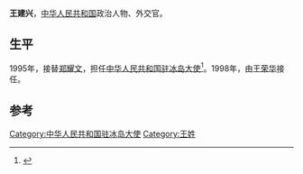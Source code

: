 '''王建兴'''，[[中华人民共和国|中华人民共和国]]政治人物、外交官。

==生平==
1995年，接替[[郑耀文|郑耀文]]，担任[[中国驻冰岛大使列表|中华人民共和国驻冰岛大使]]<ref>{{cite web|author=中华人民共和国外交部|title=中国驻冰岛历任大使|url=http://www.mfa.gov.cn/chn/pds/ziliao/wjrw/2167/2172/t9249.htm|publisher=中华人民共和国外交部|accessdate=2012-03-03}}</ref>。1998年，由[[王荣华|王荣华]]接任。

== 参考 ==
{{reflist}}
{{start box}}
{{s-dip}}
{{succession box|[[郑耀文|郑耀文]]|[[王荣华_(外交官)|王榮華]]|[[中国驻冰岛大使列表|中华人民共和国驻冰岛大使]]|1995年12月-1998年2月}}
{{end box}}
{{中国政治人物小作品}}

{{DEFAULTSORT:W}}
[[Category:中华人民共和国驻冰岛大使|Category:中华人民共和国驻冰岛大使]]
[[Category:王姓|Category:王姓]]